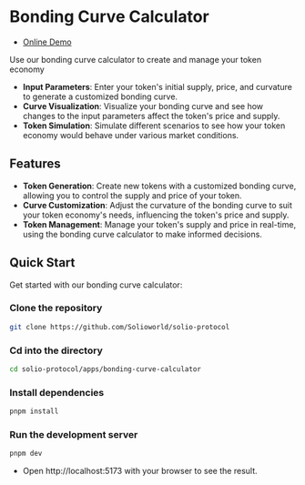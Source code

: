 
# Bonding Curve Calculator

- [Online Demo](https://curve-calculator.pages.dev)

Use our bonding curve calculator to create and manage your token economy

* **Input Parameters**: Enter your token's initial supply, price, and curvature to generate a customized bonding curve.
* **Curve Visualization**: Visualize your bonding curve and see how changes to the input parameters affect the token's price and supply.
* **Token Simulation**: Simulate different scenarios to see how your token economy would behave under various market conditions.

## Features

* **Token Generation**: Create new tokens with a customized bonding curve, allowing you to control the supply and price of your token.
* **Curve Customization**: Adjust the curvature of the bonding curve to suit your token economy's needs, influencing the token's price and supply.
* **Token Management**: Manage your token's supply and price in real-time, using the bonding curve calculator to make informed decisions.


## Quick Start

Get started with our bonding curve calculator:

<Steps>

### Clone the repository

```sh copy
git clone https://github.com/Solioworld/solio-protocol
```

### Cd into the directory

```sh copy
cd solio-protocol/apps/bonding-curve-calculator
```

### Install dependencies

```sh copy
pnpm install
```

### Run the development server

```sh copy
pnpm dev
```

- Open http://localhost:5173 with your browser to see the result.

</Steps>

